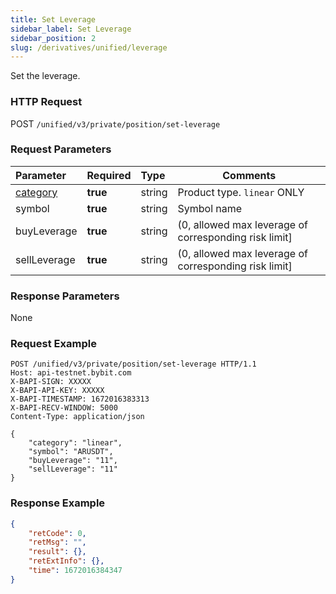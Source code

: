 ```yaml
---
title: Set Leverage
sidebar_label: Set Leverage
sidebar_position: 2
slug: /derivatives/unified/leverage
---
```



Set the leverage.

### HTTP Request
POST `/unified/v3/private/position/set-leverage`

### Request Parameters
| Parameter | Required | Type | Comments|
|:----- |:-------|:-----|------ |
|[category](../enum#category) |**true** |string |Product type. `linear` ONLY |
|symbol |**true** |string |Symbol name|
|buyLeverage |**true** |string |(0, allowed max leverage of corresponding risk limit] |
|sellLeverage |**true** |string |(0, allowed max leverage of corresponding risk limit]|

### Response Parameters
None

### Request Example

<Tabs>
<TabItem value="console" label="Console">

```http
POST /unified/v3/private/position/set-leverage HTTP/1.1
Host: api-testnet.bybit.com
X-BAPI-SIGN: XXXXX
X-BAPI-API-KEY: XXXXX
X-BAPI-TIMESTAMP: 1672016383313
X-BAPI-RECV-WINDOW: 5000
Content-Type: application/json

{
    "category": "linear",
    "symbol": "ARUSDT",
    "buyLeverage": "11",
    "sellLeverage": "11"
}
```

</TabItem>
</Tabs>

### Response Example

<Tabs>
<TabItem value="json response" label="Response">

```json
{
    "retCode": 0,
    "retMsg": "",
    "result": {},
    "retExtInfo": {},
    "time": 1672016384347
}
```
</TabItem>
</Tabs>

